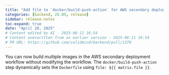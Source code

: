 ```yaml
---
title: "Add file to `docker/build-push-action` for AWS secondary deployment workflow (#1370)"
categories: [backend, 25.05, release]
sidebar: release-notes
toc-expand: true
date: "April 28, 2025"
# Content edited by AI - 2025-06-11 16:54
# Content overwritten from an earlier version - 2025-06-11 16:54
# PR URL: https://github.com/validmind/backend/pull/1370
---
```


You can now build multiple images in the AWS secondary deployment workflow without modifying the workflow. The `docker/build-push-action` step dynamically sets the `Dockerfile` using `file: ${{ matrix.file }}`.

<!--- VALIDATION SUMMARY
Content Type: title
Validation Status: CHECK
Attempts: 7
Last Validation: 2025-06-11 16:40:30
Reedit Available: Yes
--->
